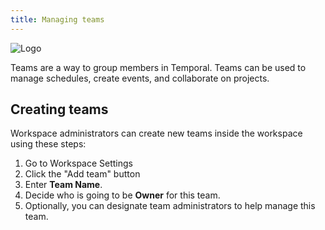 ```yaml
---
title: Managing teams
---
```

![Logo](../../assets/managing-teams.webp)

Teams are a way to group members in Temporal. Teams can be used to manage schedules, create events, and collaborate on projects.

## Creating teams

Workspace administrators can create new teams inside the workspace using these steps:

1. Go to Workspace Settings
2. Click the "Add team" button
3. Enter **Team Name**.
4. Decide who is going to be **Owner** for this team.
5. Optionally, you can designate team administrators to help manage this team.
